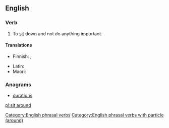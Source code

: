 ==English==

===Verb===
{{en-verb|sits around|sitting around|sat around|sat around}}
# To [[sit]] down and not do anything important.

====Translations====
{{trans-top|sit idly}}
* Finnish: {{t|fi|istuskella}}, {{t|fi|istuksia}}
{{trans-mid}}
* Latin: {{t|la|sedeo}}
* Maori: {{t|mi|moteko}}
{{trans-bottom}}

===Anagrams===
* [[durations#English|durations]]
[[Category:English phrasal verbs]]
[[Category:English phrasal verbs with particle (around)]]
[[pl:sit around]]
